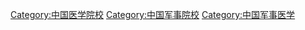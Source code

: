 [[Category:中国医学院校|Category:中国医学院校]]
[[Category:中国军事院校|Category:中国军事院校]]
[[Category:中国军事医学|Category:中国军事医学]]